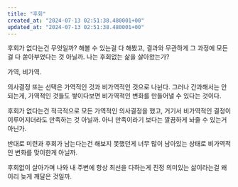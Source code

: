 ```yaml
---
title: "후회"
created_at: "2024-07-13 02:51:38.480001+00"
updated_at: "2024-07-13 02:51:38.480001+00"
---
```


후회가 없다는건 무엇일까? 해볼 수 있는걸 다 해봤고, 결과와 무관하게 그 과정에 모든걸 다 쏟아부었다는 것 아닐까. 나는 후회없는 삶을 살아왔는가?

가역, 비가역.

의사결정 또는 선택은 가역적인 것과 비가역적인 것으로 나뉜다. 그러나 간과해서는 안되는게, 가역적인 것들도 쌓이다보면 비가역적인 변화를 만들어낼 수 있다는 것이다.

후회가 없다는건 적극적으로 모든 가역적인 의사결정을 했고, 거기서 비가역적인 결정이 이루어지더라도 만족하는 것 아닐까. 아니 만족이라기 보다는 깔끔하게 놔줄 수 있는거 아닌가.

반대로 미련과 후회가 남는다는건 해보지 못했던게 너무 많이 남아있는 상태로 비가역적인 변화를 맞이한게 아닐까.

후회없이 살아가며 나와 내 주변에 항상 최선을 다하는게 진정 의미있는 삶이라는걸 왜 이리 늦게 깨달은 것일까.
